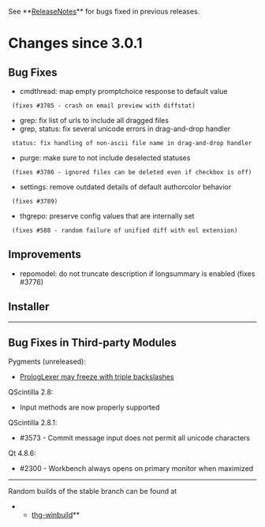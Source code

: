 See **[[ReleaseNotes]]** for bugs fixed in previous releases.

= Changes since 3.0.1 =

== Bug Fixes ==

* cmdthread: map empty promptchoice response to default value
  (fixes #3785 - crash on email preview with diffstat)
* grep: fix list of urls to include all dragged files
* grep, status: fix several unicode errors in drag-and-drop handler
  status: fix handling of non-ascii file name in drag-and-drop handler
* purge: make sure to not include deselected statuses
  (fixes #3786 - ignored files can be deleted even if checkbox is off)
* settings: remove outdated details of default authorcolor behavior
  (fixes #3789)
* thgrepo: preserve config values that are internally set
  (fixes #588 - random failure of unified diff with eol extension)

== Improvements ==

* repomodel: do not truncate description if longsummary is enabled (fixes #3776)

== Installer ==

----

== Bug Fixes in Third-party Modules ==

Pygments (unreleased):
* [[https://bitbucket.org/birkenfeld/pygments-main/issue/891/|PrologLexer may freeze with triple backslashes]]

QScintilla 2.8:
* Input methods are now properly supported

QScintilla 2.8.1:
* #3573 - Commit message input does not permit all unicode characters

Qt 4.8.6:
* #2300 - Workbench always opens on primary monitor when maximized

----

Random builds of the stable branch can be found at
**[[http://bitbucket.org/tortoisehg/thg-winbuild/downloads/|thg-winbuild]]**
